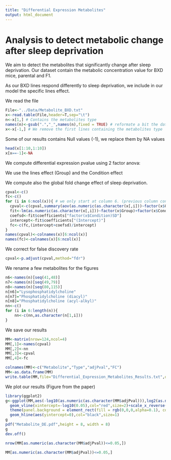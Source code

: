 ```yaml
---
title: "Differential Expression Metabolites"
output: html_document
---
```


# Analysis to detect metabolic change after sleep deprivation

We aim to detect the metabolites that significantly change after sleep deprivation. Our dataset contain the metabolic concentration value for BXD mice, parental and F1.

As our BXD lines respond differently to sleep deprivation, we include in our model the specific lines effect.


We read the file

```r
File<-"../Data/Metabolite_BXD.txt"
x<-read.table(File,header=T,sep="\t")
n<-x[1,] # Contains the metabolites type
names(n)<-gsub(".","_",names(n),fixed = TRUE) # reformate a bit the data
x<-x[-1,] # We remove the first lines containing the metabolites type
```

Some of our results contains Null values (-1), we replace them by NA values

```r
head(x[1:10,1:10])
x[x==-1]<-NA
```

We compute differential expression pvalue using 2 factor anova:

We use the lines effect (Group) and the Condition effect

We compute also the global fold change effect of sleep deprivation.

```r
cpval<-c()
fc<-c()
for (i in 6:ncol(x)){ # we only start at column 6. (previous column contains other information)
  cpval<-c(cpval,summary(aov(as.numeric(as.character(x[,i]))~factor(x$Group)+factor(x$Condition)))[[1]][2,"Pr(>F)"])
  fit<-lm(as.numeric(as.character(x[,i]))~factor(x$Group)+factor(x$Condition)) 
  coefsd<-fit$coefficients["factor(x$Condition)SD"]
  intercept<-fit$coefficients["(Intercept)"]
  fc<-c(fc,(intercept+coefsd)/intercept)
}
names(cpval)<-colnames(x)[6:ncol(x)]
names(fc)<-colnames(x)[6:ncol(x)]
```

We correct for false discovery rate

```r
cpval<-p.adjust(cpval,method="fdr")
```


We rename a few metabolites for the figures

```r
n6<-names(n)[seq(41,48)]
n7<-names(n)[seq(49,79)]
n8<-names(n)[seq(80,115)]
n[n6]="Lysophosphatidylcholine"
n[n7]="Phosphatidylcholine (diacyl)"
n[n8]="Phosphatidylcholine (acyl-alkyl)"
nn<-c()
for (i in 6:length(n)){
	nn<-c(nn,as.character(n[1,i]))
}
```

We save our results

```r
MM<-matrix(nrow=124,ncol=4)
MM[,1]<-names(cpval)
MM[,2]<-nn
MM[,3]<-cpval
MM[,4]<-fc

colnames(MM)<-c("Metabolite","Type","adjPval","FC")
MM<-as.data.frame(MM)
write.table(MM,file="Differential_Expression_Metabolites_Results.txt",quote=F,sep="\t")
```

We plot our results (Figure from the paper)

```r
library(ggplot2)
g<-ggplot(MM,aes(-log10(as.numeric(as.character(MM$adjPval))),log2(as.numeric(as.character(MM$FC)))))+geom_point(aes(colour=MM$Type),size=4)+scale_colour_brewer(name="Metabolites",palette = "Set1")+
  geom_vline(xintercept=-log10(0.05),col="red",size=2)+scale_x_reverse()+xlab("log FDR adjusted p-value")+ylab("log fold−change")+
  theme(panel.background = element_rect(fill = rgb(0,0,0,alpha=0.1), colour = 'black'))+
  geom_hline(aes(yintercept=0),col="black",size=1)
g
pdf("Metabolite_DE.pdf",height = 8, width = 8)
g
dev.off()
```

```r
nrow(MM[as.numeric(as.character(MM$adjPval))<=0.05,])
```

```r
MM[as.numeric(as.character(MM$adjPval))<=0.05,]
```



